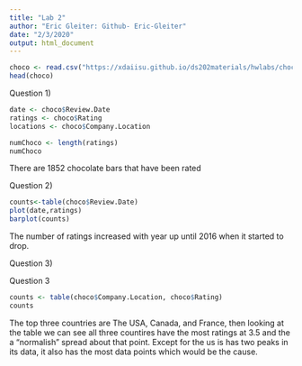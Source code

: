 ```yaml
---
title: "Lab 2"
author: "Eric Gleiter: Github- Eric-Gleiter"
date: "2/3/2020"
output: html_document
---
```


```r
choco <- read.csv("https://xdaiisu.github.io/ds202materials/hwlabs/choco.csv")
head(choco)
```

Question 1) 
```r
date <- choco$Review.Date
ratings <- choco$Rating
locations <- choco$Company.Location

numChoco <- length(ratings)
numChoco
```
There are 1852 chocolate bars that have been rated




Question 2)
```r
counts<-table(choco$Review.Date)
plot(date,ratings)
barplot(counts)

```
The number of ratings increased with year up until 2016 when it started to drop. 

Question 3)

Question 3
```r
counts <- table(choco$Company.Location, choco$Rating)
counts
```
The top three countries are The USA, Canada, and France, then looking at the table we can see all three countires have the most ratings at 3.5 and the a "normalish" spread about that point. Except for the us is has two peaks in its data, it also has the most data points which would be the cause.